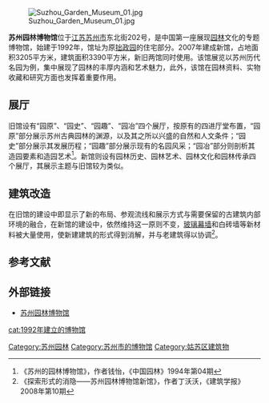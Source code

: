 [[File:Suzhou_Garden_Museum_01.jpg|thumb]]

'''苏州园林博物馆'''位于[[江苏|江苏]][[苏州市|苏州市]]东北街202号，是中国第一座展现[[园林|园林]]文化的专题博物馆，始建于1992年，馆址为原[[拙政园|拙政园]]的住宅部分。2007年建成新馆，占地面积3205平方米，建筑面积3390平方米，新旧两馆同时使用。该馆展览以苏州历代名园为例，集中展现了园林的丰厚内涵和艺术魅力，此外，该馆在园林资料、实物收藏和研究方面也发挥着重要作用。

==展厅==
旧馆设有“园原”、“园史”、“园趣”、“园冶”四个展厅，按原有的四进厅堂布置，“园原”部分展示苏州古典园林的渊源，以及其之所以兴盛的自然和人文条件；“园史”部分展示其发展历程；“园趣”部分展示现有的名园风采；“园冶”部分则剖析其造园要素和造园艺术<ref>《苏州的园林博物馆》，作者钱怡，《中国园林》1994年第04期</ref>。新馆则设有园林历史、园林艺术、园林文化和园林传承四个展厅，其展示主题与旧馆较为类似。

==建筑改造==
在旧馆的建设中即显示了新的布局、参观流线和展示方式与需要保留的古建筑内部环境的融合，在新馆的建设中，依然维持这一原则不变，[[玻璃幕墙|玻璃幕墙]]和白砖墙等新材料被大量使用，使新建建筑的形式得到消解，并与老建筑得以协调<ref>《探索形式的消隐——苏州园林博物馆新馆》，作者丁沃沃，《建筑学报》2008年第10期</ref>。

==参考文献==
{{reflist|2}}

==外部链接==
*[http://ylbwg.szzzy.cn/ 苏州园林博物馆]

{{苏州博物馆列表}}

[[cat:1992年建立的博物馆|cat:1992年建立的博物馆]]
[[Category:苏州园林|Category:苏州园林]]
[[Category:苏州市的博物馆|Category:苏州市的博物馆]]
[[Category:姑苏区建筑物|Category:姑苏区建筑物]]